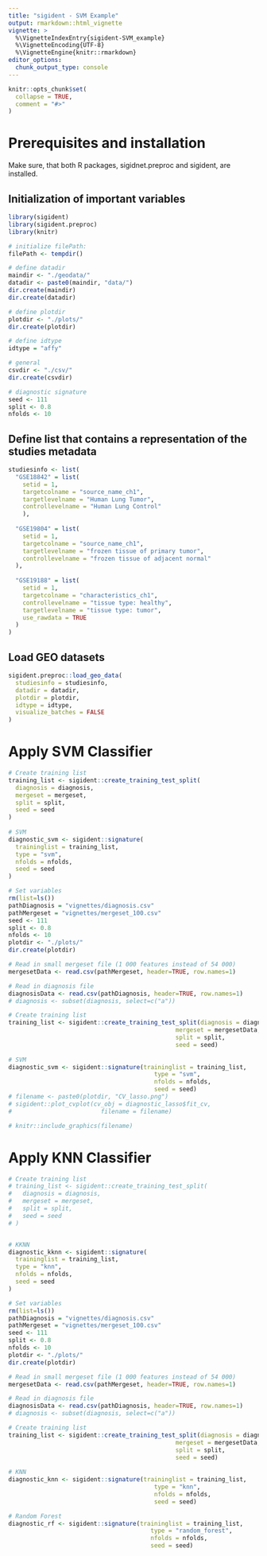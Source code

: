 ```yaml
---
title: "sigident - SVM Example"
output: rmarkdown::html_vignette
vignette: >
  %\VignetteIndexEntry{sigident-SVM_example}
  %\VignetteEncoding{UTF-8}
  %\VignetteEngine{knitr::rmarkdown}
editor_options: 
  chunk_output_type: console
---
```


```r
knitr::opts_chunk$set(
  collapse = TRUE,
  comment = "#>"
)
```

# Prerequisites and installation 

Make sure, that both R packages, sigidnet.preproc and sigident, are installed.

## Initialization of important variables

```r
library(sigident)
library(sigident.preproc)
library(knitr)

# initialize filePath:
filePath <- tempdir()

# define datadir
maindir <- "./geodata/"
datadir <- paste0(maindir, "data/")
dir.create(maindir)
dir.create(datadir)

# define plotdir
plotdir <- "./plots/"
dir.create(plotdir)

# define idtype
idtype = "affy"

# general
csvdir <- "./csv/"
dir.create(csvdir)

# diagnostic signature
seed <- 111
split <- 0.8
nfolds <- 10
```

## Define list that contains a representation of the studies metadata

```r
studiesinfo <- list(
  "GSE18842" = list(
    setid = 1,
    targetcolname = "source_name_ch1",
    targetlevelname = "Human Lung Tumor",
    controllevelname = "Human Lung Control"
    ),
  
  "GSE19804" = list(
    setid = 1,
    targetcolname = "source_name_ch1",
    targetlevelname = "frozen tissue of primary tumor",
    controllevelname = "frozen tissue of adjacent normal"
  ),
  
  "GSE19188" = list(
    setid = 1,
    targetcolname = "characteristics_ch1",
    controllevelname = "tissue type: healthy",
    targetlevelname = "tissue type: tumor",
    use_rawdata = TRUE
  )
)
```

## Load GEO datasets

```r
sigident.preproc::load_geo_data(
  studiesinfo = studiesinfo,
  datadir = datadir,
  plotdir = plotdir,
  idtype = idtype,
  visualize_batches = FALSE
) 
```

# Apply SVM Classifier

```r
# Create training list
training_list <- sigident::create_training_test_split(
  diagnosis = diagnosis,
  mergeset = mergeset,
  split = split,
  seed = seed
)
                                               
# SVM
diagnostic_svm <- sigident::signature(
  traininglist = training_list,
  type = "svm",
  nfolds = nfolds,
  seed = seed
)
```


```r
# Set variables
rm(list=ls())
pathDiagnosis = "vignettes/diagnosis.csv"
pathMergeset = "vignettes/mergeset_100.csv"
seed <- 111
split <- 0.8
nfolds <- 10
plotdir <- "./plots/"
dir.create(plotdir)

# Read in small mergeset file (1 000 features instead of 54 000)
mergesetData <- read.csv(pathMergeset, header=TRUE, row.names=1)

# Read in diagnosis file
diagnosisData <- read.csv(pathDiagnosis, header=TRUE, row.names=1)
# diagnosis <- subset(diagnosis, select=c("a"))

# Create training list
training_list <- sigident::create_training_test_split(diagnosis = diagnosisData,
                                               mergeset = mergesetData,
                                               split = split,
                                               seed = seed)
                                               
# SVM
diagnostic_svm <- sigident::signature(traininglist = training_list,
                                         type = "svm",
                                         nfolds = nfolds,
                                         seed = seed)
# filename <- paste0(plotdir, "CV_lasso.png")
# sigident::plot_cvplot(cv_obj = diagnostic_lasso$fit_cv,
#                         filename = filename)

# knitr::include_graphics(filename)

```

# Apply KNN Classifier

```r
# Create training list
# training_list <- sigident::create_training_test_split(
#   diagnosis = diagnosis,
#   mergeset = mergeset,
#   split = split,
#   seed = seed
# )


# KKNN
diagnostic_kknn <- sigident::signature(
  traininglist = training_list,
  type = "knn",
  nfolds = nfolds,
  seed = seed
)
```


```r
# Set variables
rm(list=ls())
pathDiagnosis = "vignettes/diagnosis.csv"
pathMergeset = "vignettes/mergeset_100.csv"
seed <- 111
split <- 0.8
nfolds <- 10
plotdir <- "./plots/"
dir.create(plotdir)

# Read in small mergeset file (1 000 features instead of 54 000)
mergesetData <- read.csv(pathMergeset, header=TRUE, row.names=1)

# Read in diagnosis file
diagnosisData <- read.csv(pathDiagnosis, header=TRUE, row.names=1)
# diagnosis <- subset(diagnosis, select=c("a"))

# Create training list
training_list <- sigident::create_training_test_split(diagnosis = diagnosisData,
                                               mergeset = mergesetData,
                                               split = split,
                                               seed = seed)
                                               
# KNN
diagnostic_knn <- sigident::signature(traininglist = training_list,
                                         type = "knn",
                                         nfolds = nfolds,
                                         seed = seed)

# Random Forest
diagnostic_rf <- sigident::signature(traininglist = training_list,
                                        type = "random_forest",
                                        nfolds = nfolds,
                                        seed = seed)

```

